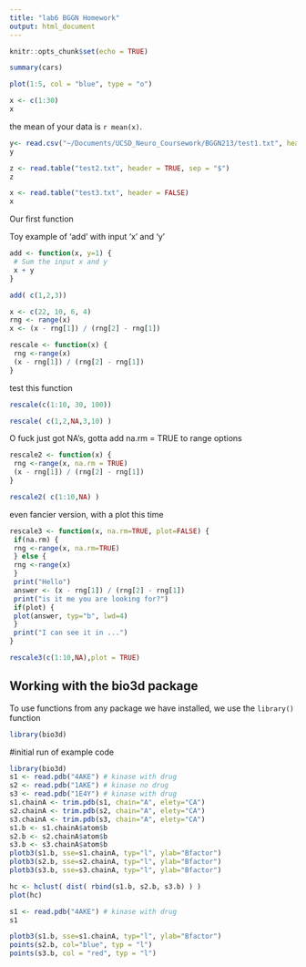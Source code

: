 ```yaml
---
title: "lab6 BGGN Homework"
output: html_document
---
```


```r
knitr::opts_chunk$set(echo = TRUE)
```


```r
summary(cars)
```

```r
plot(1:5, col = "blue", type = "o")
```


```r
x <- c(1:30)
x
```
the mean of your data is `r mean(x)`.

```r
y<- read.csv("~/Documents/UCSD_Neuro_Coursework/BGGN213/test1.txt", header = TRUE)
y
```

```r
z <- read.table("test2.txt", header = TRUE, sep = "$")
z
```

```r
x <- read.table("test3.txt", header = FALSE)
x
```

Our first function

Toy example of 'add' with input 'x' and 'y'

```r
add <- function(x, y=1) {
 # Sum the input x and y
 x + y
}
```

```r
add( c(1,2,3))
```

```r
x <- c(22, 10, 6, 4)
rng <- range(x)
x <- (x - rng[1]) / (rng[2] - rng[1])
```

```r
rescale <- function(x) {
 rng <-range(x)
 (x - rng[1]) / (rng[2] - rng[1])
}
```

test this function

```r
rescale(c(1:10, 30, 100))
```

```r
rescale( c(1,2,NA,3,10) )
```

O fuck just got NA's, gotta add na.rm = TRUE to range options

```r
rescale2 <- function(x) {
 rng <-range(x, na.rm = TRUE)
 (x - rng[1]) / (rng[2] - rng[1])
}

rescale2( c(1:10,NA) )

```

even fancier version, with a plot this time

```r
rescale3 <- function(x, na.rm=TRUE, plot=FALSE) {
 if(na.rm) {
 rng <-range(x, na.rm=TRUE)
 } else {
 rng <-range(x)
 }
 print("Hello")
 answer <- (x - rng[1]) / (rng[2] - rng[1])
 print("is it me you are looking for?")
 if(plot) {
 plot(answer, typ="b", lwd=4)
 }
 print("I can see it in ...")
}

```

```r
rescale3(c(1:10,NA),plot = TRUE)
```


## Working with the bio3d package

To use functions from any package we have installed, we use the `library()` function

```r
library(bio3d)
```

#initial run of example code
```r
library(bio3d)
s1 <- read.pdb("4AKE") # kinase with drug
s2 <- read.pdb("1AKE") # kinase no drug
s3 <- read.pdb("1E4Y") # kinase with drug
s1.chainA <- trim.pdb(s1, chain="A", elety="CA")
s2.chainA <- trim.pdb(s2, chain="A", elety="CA")
s3.chainA <- trim.pdb(s3, chain="A", elety="CA")
s1.b <- s1.chainA$atom$b
s2.b <- s2.chainA$atom$b
s3.b <- s3.chainA$atom$b
plotb3(s1.b, sse=s1.chainA, typ="l", ylab="Bfactor")
plotb3(s2.b, sse=s2.chainA, typ="l", ylab="Bfactor")
plotb3(s3.b, sse=s3.chainA, typ="l", ylab="Bfactor")

hc <- hclust( dist( rbind(s1.b, s2.b, s3.b) ) )
plot(hc)
```


```r
s1 <- read.pdb("4AKE") # kinase with drug
s1
```

```r
plotb3(s1.b, sse=s1.chainA, typ="l", ylab="Bfactor")
points(s2.b, col="blue", typ = "l")
points(s3.b, col = "red", typ = "l")
```



